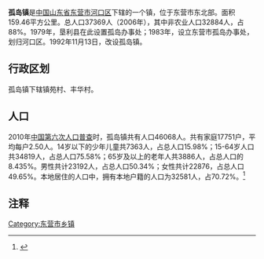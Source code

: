 '''孤岛镇'''是[[中华人民共和国|中国]][[山东省|山东省]][[东营市|东营市]][[河口区|河口区]]下辖的一个镇，位于东营市东北部。面积159.46平方公里。总人口37369人（2006年），其中非农业人口32884人，占88%。1979年，垦利县在此设置孤岛办事处；1983年，设立东营市孤岛办事处，划归河口区。1992年11月13日，改设孤岛镇。

== 行政区划 ==

孤岛镇下辖镇苑村、丰华村。
== 人口 ==

2010年[[中国第六次人口普查|中国第六次人口普查]]时，孤岛镇共有人口46068人。共有家庭17751户，平均每户2.50人。14岁以下的少年儿童共7363人，占总人口15.98%；15-64岁人口共34819人，占总人口75.58%；65岁及以上的老年人共3886人，占总人口的8.435%。男性共计23192人，占总人口50.34%；女性共计22876，占总人口49.65%。本地居住的人口中，拥有本地户籍的人口为32581人，占70.72%。<ref name="人口普查2010">{{cite web| url =http://www.yearbookchina.com/navipage-n2013030152000017.html| title =《中国2010年人口普查分乡、镇、街道资料》| author =中国国务院人口普查办公室、中国国家统计局人口就业统计司等| year =2010| website =统计年鉴分享平台| page =表15 山东省乡、镇、街道人口| format =收费| access-date =2018-07-19| archive-url =https://web.archive.org/web/20180719084356/http://www.yearbookchina.com/navipage-n2013030152000017.html| archive-date =2018-07-19| dead-url =yes}}</ref>

== 注释 ==

{{Reflist|25em}}

{{河口区行政区划}}
{{山东行政区划小作品}}
[[Category:东营市乡镇|Category:东营市乡镇]]
